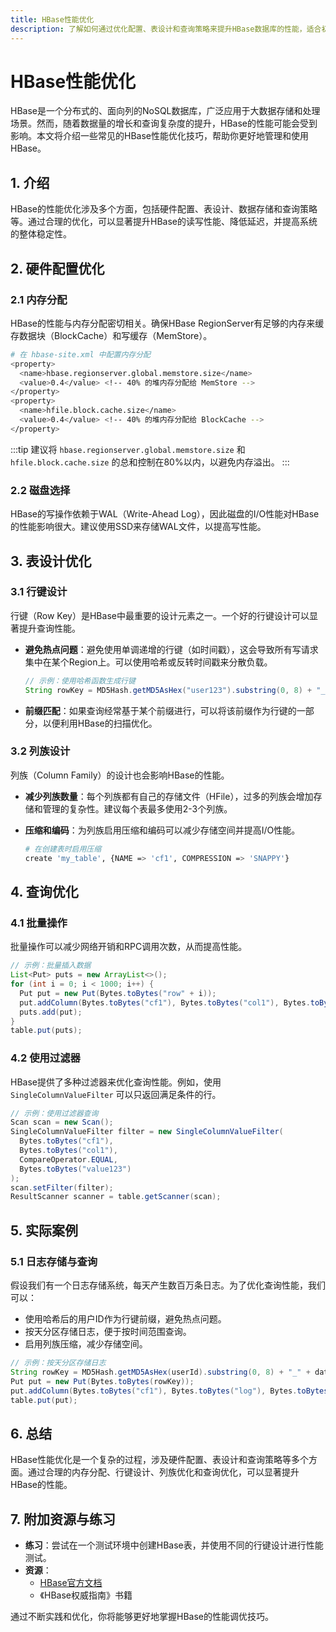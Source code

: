 ```yaml
---
title: HBase性能优化
description: 了解如何通过优化配置、表设计和查询策略来提升HBase数据库的性能，适合初学者。
---
```


# HBase性能优化

HBase是一个分布式的、面向列的NoSQL数据库，广泛应用于大数据存储和处理场景。然而，随着数据量的增长和查询复杂度的提升，HBase的性能可能会受到影响。本文将介绍一些常见的HBase性能优化技巧，帮助你更好地管理和使用HBase。

## 1. 介绍

HBase的性能优化涉及多个方面，包括硬件配置、表设计、数据存储和查询策略等。通过合理的优化，可以显著提升HBase的读写性能、降低延迟，并提高系统的整体稳定性。

## 2. 硬件配置优化

### 2.1 内存分配

HBase的性能与内存分配密切相关。确保HBase RegionServer有足够的内存来缓存数据块（BlockCache）和写缓存（MemStore）。

```bash
# 在 hbase-site.xml 中配置内存分配
<property>
  <name>hbase.regionserver.global.memstore.size</name>
  <value>0.4</value> <!-- 40% 的堆内存分配给 MemStore -->
</property>
<property>
  <name>hfile.block.cache.size</name>
  <value>0.4</value> <!-- 40% 的堆内存分配给 BlockCache -->
</property>
```

:::tip
建议将 `hbase.regionserver.global.memstore.size` 和 `hfile.block.cache.size` 的总和控制在80%以内，以避免内存溢出。
:::

### 2.2 磁盘选择

HBase的写操作依赖于WAL（Write-Ahead Log），因此磁盘的I/O性能对HBase的性能影响很大。建议使用SSD来存储WAL文件，以提高写性能。

## 3. 表设计优化

### 3.1 行键设计

行键（Row Key）是HBase中最重要的设计元素之一。一个好的行键设计可以显著提升查询性能。

- **避免热点问题**：避免使用单调递增的行键（如时间戳），这会导致所有写请求集中在某个Region上。可以使用哈希或反转时间戳来分散负载。
  
  ```java
  // 示例：使用哈希函数生成行键
  String rowKey = MD5Hash.getMD5AsHex("user123").substring(0, 8) + "_" + System.currentTimeMillis();
  ```

- **前缀匹配**：如果查询经常基于某个前缀进行，可以将该前缀作为行键的一部分，以便利用HBase的扫描优化。

### 3.2 列族设计

列族（Column Family）的设计也会影响HBase的性能。

- **减少列族数量**：每个列族都有自己的存储文件（HFile），过多的列族会增加存储和管理的复杂性。建议每个表最多使用2-3个列族。

- **压缩和编码**：为列族启用压缩和编码可以减少存储空间并提高I/O性能。

  ```bash
  # 在创建表时启用压缩
  create 'my_table', {NAME => 'cf1', COMPRESSION => 'SNAPPY'}
  ```

## 4. 查询优化

### 4.1 批量操作

批量操作可以减少网络开销和RPC调用次数，从而提高性能。

```java
// 示例：批量插入数据
List<Put> puts = new ArrayList<>();
for (int i = 0; i < 1000; i++) {
  Put put = new Put(Bytes.toBytes("row" + i));
  put.addColumn(Bytes.toBytes("cf1"), Bytes.toBytes("col1"), Bytes.toBytes("value" + i));
  puts.add(put);
}
table.put(puts);
```

### 4.2 使用过滤器

HBase提供了多种过滤器来优化查询性能。例如，使用 `SingleColumnValueFilter` 可以只返回满足条件的行。

```java
// 示例：使用过滤器查询
Scan scan = new Scan();
SingleColumnValueFilter filter = new SingleColumnValueFilter(
  Bytes.toBytes("cf1"),
  Bytes.toBytes("col1"),
  CompareOperator.EQUAL,
  Bytes.toBytes("value123")
);
scan.setFilter(filter);
ResultScanner scanner = table.getScanner(scan);
```

## 5. 实际案例

### 5.1 日志存储与查询

假设我们有一个日志存储系统，每天产生数百万条日志。为了优化查询性能，我们可以：

- 使用哈希后的用户ID作为行键前缀，避免热点问题。
- 按天分区存储日志，便于按时间范围查询。
- 启用列族压缩，减少存储空间。

```java
// 示例：按天分区存储日志
String rowKey = MD5Hash.getMD5AsHex(userId).substring(0, 8) + "_" + date;
Put put = new Put(Bytes.toBytes(rowKey));
put.addColumn(Bytes.toBytes("cf1"), Bytes.toBytes("log"), Bytes.toBytes(logContent));
table.put(put);
```

## 6. 总结

HBase性能优化是一个复杂的过程，涉及硬件配置、表设计和查询策略等多个方面。通过合理的内存分配、行键设计、列族优化和查询优化，可以显著提升HBase的性能。

## 7. 附加资源与练习

- **练习**：尝试在一个测试环境中创建HBase表，并使用不同的行键设计进行性能测试。
- **资源**：
  - [HBase官方文档](https://hbase.apache.org/)
  - 《HBase权威指南》书籍

通过不断实践和优化，你将能够更好地掌握HBase的性能调优技巧。